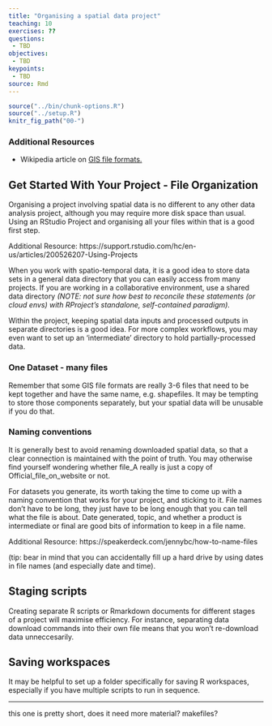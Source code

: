 ```yaml
---
title: "Organising a spatial data project"
teaching: 10
exercises: ??
questions:
 - TBD
objectives:
 - TBD
keypoints:
 - TBD
source: Rmd
---
```


```r
source("../bin/chunk-options.R")
source("../setup.R")
knitr_fig_path("00-")
```

### Additional Resources

* Wikipedia article on <a href="https://en.wikipedia.org/wiki/GIS_file_formats" target="_blank">
GIS file formats.</a>

## Get Started With Your Project -  File Organization

Organising a project involving spatial data is no different to any other data analysis project, although you may require more disk space than usual. Using an RStudio Project and organising all your files within that is a good first step.

Additional Resource: https://support.rstudio.com/hc/en-us/articles/200526207-Using-Projects

When you work with spatio-temporal data, it is a good idea to store data sets in a general data directory that you can easily access from many projects. If you are working in a collaborative environment, use a shared data directory *(NOTE: not sure how best to reconcile these statements (or cloud envs) with RProject's standalone, self-contained paradigm).*

Within the project, keeping spatial data inputs and processed outputs in separate directories is a good idea. For more complex workflows, you may even want to set up an 'intermediate' directory to hold partially-processed data.

### One Dataset - many files

Remember that some GIS file formats are really 3-6 files that need to be kept together and have the same name, e.g. shapefiles. It may be tempting to store those components separately, but your spatial data will be unusable if you do that.

### Naming conventions

It is generally best to avoid renaming downloaded spatial data, so that a clear connection is maintained with the point of truth. You may otherwise find yourself wondering whether file_A really is just a copy of Official_file_on_website or not.

For datasets you generate, its worth taking the time to come up with a naming convention that works for your project, and sticking to it. File names don't have to be long, they just have to be long enough that you can tell what the file is about. Date generated, topic, and whether a product is intermediate or final are good bits of information to keep in a file name.

Additional Resource: https://speakerdeck.com/jennybc/how-to-name-files

(tip: bear in mind that you can accidentally fill up a hard drive by using dates in file names (and especially date and time). 

## Staging scripts

Creating separate R scripts or Rmarkdown documents for different stages of a project will maximise efficiency. For instance, separating data download commands into their own file means that you won't re-download data unneccesarily.

## Saving workspaces

It may be helpful to set up a folder specifically for saving R workspaces, especially if you have multiple scripts to run in sequence. 

***

this one is pretty short, does it need more material?
makefiles?


